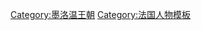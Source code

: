 {{Navbox
|name       = 墨洛温王朝
|state      = autocollapse 
|title      = [[墨洛温王朝]]
|listclass = hlist
|image      = [[File:Seal_of_Childeric_I_Tournai tomb.jpg|border|100px|Childeric I (457-481).]]
|imageleft  = [[File:Theodebert_I_534_548_king_of_Metz.jpg|border|100px|Theodebert I, 534-548.]]
|titlestyle = background: #BFD7FF;
|list1      = 
* [[希尔德里克一世]] (457－481)
* [[克洛维一世]] (481－511)
* [[希尔德贝尔特一世]] (511－558)
* [[克罗多米尔]] (511－524)
* [[提乌德里克一世]] (511－533)
* [[提乌德贝尔特一世]] (533－548)
* [[提乌德鲍德]] (548－555)
* [[克洛泰尔一世]] (511－561)
* [[查理贝尔特一世]] (561－567)
* [[贡特朗]] (561－592)
* [[西吉贝尔特一世]] (561－575)
* [[希尔德贝尔特二世]] (575－595)
* [[提乌德贝尔特二世]] (595－612)
* [[提乌德里克二世]] (595－613)
* [[西吉贝尔特二世]] (613)
* [[希尔佩里克一世]] (561－584)
* [[克洛泰尔二世]] (584－623)
* [[达戈贝尔特一世]] (623－634)
* [[查理贝尔特二世]] (629－632)
* [[阿基坦的希尔佩里克]] (632)
* [[西吉贝尔特三世]] (634－656)
* [[领养的希尔德贝尔特]] (656－661)
* [[克洛维二世]] (639–657)
* [[克洛泰尔三世]] (657–673)
* [[希尔德里克二世]] (662－675)
* [[提乌德里克三世]] (675–691)
* [[克洛維三世]] (675–676)
* [[达戈贝尔特二世]] (675－679)
* [[克洛维四世]] (691–695)
* [[希尔德贝尔特三世]] (695–711)
* [[达戈贝尔特三世]] (711–715)
* [[希尔佩里克二世]] (715–721)
* [[克洛泰尔四世]] (717－720)
* [[提乌德里克四世]] (721–737)
* [[希爾德里克三世]] (743–751)
}}<noinclude>
[[Category:墨洛温王朝]]
[[Category:法国人物模板]]
</noinclude>